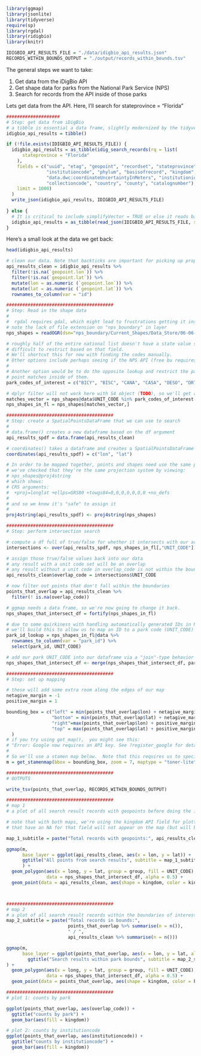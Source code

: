 ```r
library(ggmap)
library(jsonlite)
library(tidyverse)
require(sp)
library(rgdal)
library(ridigbio)
library(knitr)

IDIGBIO_API_RESULTS_FILE = "./data/idigbio_api_results.json"
RECORDS_WITHIN_BOUNDS_OUTPUT = "./output/records_within_bounds.tsv"
```

The general steps we want to take:

1. Get data from the iDigBio API
1. Get shape data for parks from the National Park Service (NPS)
1. Search for records from the API inside of those parks

Lets get data from the API.  Here, I'll search for stateprovince = "Florida"
```r
####################
# Step: get data from iDigBio
# a tibble is essential a data frame, slightly modernized by the tidyverse
idigbio_api_results = tibble()

if (!file.exists(IDIGBIO_API_RESULTS_FILE)) {
  idigbio_api_results = as_tibble(idig_search_records(rq = list(
      stateprovince = "Florida"
    ),
    fields = c("uuid", "etag", "geopoint", "recordset", "stateprovince", 
               "institutioncode", "phylum", "basisofrecord", "kingdom", 
               "data.dwc:coordinateUncertaintyInMeters", "institutionid", 
               "collectioncode", "country", "county", "catalognumber"),
    limit = 1000)
  )
  write_json(idigbio_api_results, IDIGBIO_API_RESULTS_FILE)
  
} else {
  # It is critical to include simplifyVector = TRUE or else it reads back as a list.
  idigbio_api_results = as_tibble(read_json(IDIGBIO_API_RESULTS_FILE, simplifyVector = TRUE))
}
```

Here's a small look at the data we get back:
```r

head(idigbio_api_results)

```

```r
# clean our data. Note that backticks are important for picking up proper column
api_results_clean = idigbio_api_results %>% 
  filter(!is.na(`geopoint.lon`)) %>% 
  filter(!is.na(`geopoint.lat`)) %>% 
  mutate(lon = as.numeric (`geopoint.lon`)) %>% 
  mutate(lat = as.numeric (`geopoint.lat`)) %>% 
  rownames_to_column(var = "id")
```  

```r
########################################
# Step: Read in the shape data
# 
#  rgdal requires gdal, which might lead to frustrations getting it installed/compiled
# note the lack of file extension on "nps_boundary" in layer
nps_shapes = readOGR(dsn="nps_boundary/Current_Shapes/Data_Store/06-06-12_Posting", layer="nps_boundary")

# roughly half of the entire national list doesn't have a state value specified, which makes it
# difficult to restrict based on that field.
# We'll shortcut this for now with finding the codes manually.
# Other options include perhaps seeing if the NPS API (free bu requires signup) allows us to do so
# 
# Another option would be to do the opposite lookup and restrict the parks to only parks that have 
# point matches inside of them.
park_codes_of_interest = c("BICY", "BISC", "CANA", "CASA", "DESO", "DRTO", "EVER", "FOCA", "FOMA", "GUIS", "GUGE", "TIMU")

# dplyr filter will not work here with S4 object (TODO), so we'll get a logical vector of matches first.
matches_vector = nps_shapes@data$UNIT_CODE %in% park_codes_of_interest
nps_shapes_in_fl = nps_shapes[matches_vector,]

########################################
# Step: create a SpatialPointsDataFrame that we can use to search
# 
# data.frame() creates a new dataframe based on the df argument
api_results_spdf = data.frame(api_results_clean)

# coordinates() takes a dataframe and creates a SpatialPointsDataFrame
coordinates(api_results_spdf) = c("lon", "lat")

# In order to be mapped together, points and shapes need use the same projection system.
# we've checked that they're the same projection system by viewing:
# nps_shapes@proj4string
# which shows:
# CRS arguments:
#  +proj=longlat +ellps=GRS80 +towgs84=0,0,0,0,0,0,0 +no_defs 
# 
# and so we know it's "safe" to assign it
#
proj4string(api_results_spdf) <- proj4string(nps_shapes)
```

```r
########################################
# Step: perform intersection search

# compute a df full of true/false for whether it intersects with our areas of interest
intersections <- over(api_results_spdf, nps_shapes_in_fl[,"UNIT_CODE"]) 

# assign those true/false values back into our data
# any result with a unit code set will be an overlap
# any result without a unit code in overlap_code is not within the bounds
api_results_clean$overlap_code = intersections$UNIT_CODE

# now filter out points that don't fall within the boundaries
points_that_overlap = api_results_clean %>% 
  filter(! is.na(overlap_code))

# ggmap needs a data frame, so we're now going to change it back.
nps_shapes_that_intersect_df = fortify(nps_shapes_in_fl)

# due to some quirkiness with handling automatically generated IDs in R and the NPS shape data,
# we'll build this to allow us to map an ID to a park code (UNIT_CODE)
park_id_lookup = nps_shapes_in_fl@data %>% 
  rownames_to_column(var = "park_id") %>% 
  select(park_id, UNIT_CODE) 

# add our park UNIT_CODE into our dataframe via a "join"-type behavior  
nps_shapes_that_intersect_df <- merge(nps_shapes_that_intersect_df, park_id_lookup, by.x = "id", by.y = "park_id", all.x = TRUE)
```

```r
########################################
# Step: set up mapping

# these will add some extra room along the edges of our map
netagive_margin = -1
positive_margin = 1

bounding_box = c("left" = min(points_that_overlap$lon) + netagive_margin, 
                 "bottom" = min(points_that_overlap$lat) + netagive_margin, 
                 "right"=max(points_that_overlap$lon) + positive_margin, 
                 "top" = max(points_that_overlap$lat) + positive_margin
  )
# if you try using get_map(),  you might see this: 
# "Error: Google now requires an API key. See ?register_google for details."
# 
# So we'll use a stamen map below.  Note that this requires us to specify the bounding box
m = get_stamenmap(bbox = bounding_box, zoom = 7, maptype = "toner-lite", source = "stamen" )

########################################
# OUTPUTS

write_tsv(points_that_overlap, RECORDS_WITHIN_BOUNDS_OUTPUT)
```

```r
########################################
# map 1
# a plot of all search result records with geopoints before doing the intersection search

# note that with both maps, we're using the kingdom API field for plotting points, and so any points
# that have an NA for that field will not appear on the map (but will be present in the output data)

map_1_subtitle = paste("Total records with geopoints:", api_results_clean %>% summarise(n = n()))

ggmap(m,
      base_layer = ggplot(api_results_clean, aes(x = lon, y = lat)) + 
      ggtitle("All points from search results", subtitle = map_1_subtitle) 
      ) + 
  geom_polygon(aes(x = long, y = lat, group = group, fill = UNIT_CODE), 
               data = nps_shapes_that_intersect_df, alpha = 0.5) + 
  geom_point(data = api_results_clean, aes(shape = kingdom, color = kingdom), alpha = 0.7)



########################################
# map 2
# a plot of all search result records within the boundaries of interest
map_2_subtitle = paste("Total records in bounds:",  
                       points_that_overlap %>% summarise(n = n()),
                       " / ",
                       api_results_clean %>% summarise(n = n()))

ggmap(m,
      base_layer = ggplot(points_that_overlap, aes(x = lon, y = lat, alpha = 0.7))+ 
        ggtitle("Search results within park bounds", subtitle = map_2_subtitle)
) + 
  geom_polygon(aes(x = long, y = lat, group = group, fill = UNIT_CODE), 
               data = nps_shapes_that_intersect_df, alpha = 0.5) + 
  geom_point(data = points_that_overlap, aes(shape = kingdom, color = kingdom), alpha = 0.7)

########################################
# plot 1: counts by park

ggplot(points_that_overlap, aes(overlap_code)) +
  ggtitle("counts by park") + 
  geom_bar(aes(fill = kingdom))

# plot 2: counts by institutioncode
ggplot(points_that_overlap, aes(institutioncode)) +
  ggtitle("counts by institutioncode") +
  geom_bar(aes(fill = kingdom))
```